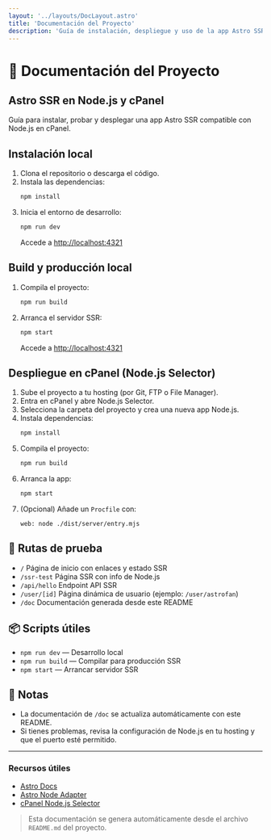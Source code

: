 ```yaml
---
layout: '../layouts/DocLayout.astro'
title: 'Documentación del Proyecto'
description: 'Guía de instalación, despliegue y uso de la app Astro SSR en Node.js/cPanel.'
---
```


# 📄 Documentación del Proyecto

## Astro SSR en Node.js y cPanel

Guía para instalar, probar y desplegar una app Astro SSR compatible con Node.js en cPanel.

## Instalación local

1. Clona el repositorio o descarga el código.
2. Instala las dependencias:
   ```sh
   npm install
   ```
3. Inicia el entorno de desarrollo:
   ```sh
   npm run dev
   ```
   Accede a [http://localhost:4321](http://localhost:4321)

## Build y producción local

1. Compila el proyecto:
   ```sh
   npm run build
   ```
2. Arranca el servidor SSR:
   ```sh
   npm start
   ```
   Accede a [http://localhost:4321](http://localhost:4321)

## Despliegue en cPanel (Node.js Selector)

1. Sube el proyecto a tu hosting (por Git, FTP o File Manager).
2. Entra en cPanel y abre Node.js Selector.
3. Selecciona la carpeta del proyecto y crea una nueva app Node.js.
4. Instala dependencias:
   ```sh
   npm install
   ```
5. Compila el proyecto:
   ```sh
   npm run build
   ```
6. Arranca la app:
   ```sh
   npm start
   ```
7. (Opcional) Añade un `Procfile` con:
   ```
   web: node ./dist/server/entry.mjs
   ```

## 📄 Rutas de prueba

- `/` Página de inicio con enlaces y estado SSR
- `/ssr-test` Página SSR con info de Node.js
- `/api/hello` Endpoint API SSR
- `/user/[id]` Página dinámica de usuario (ejemplo: `/user/astrofan`)
- `/doc` Documentación generada desde este README

## 📦 Scripts útiles

- `npm run dev` — Desarrollo local
- `npm run build` — Compilar para producción SSR
- `npm start` — Arrancar servidor SSR

## 📝 Notas

- La documentación de `/doc` se actualiza automáticamente con este README.
- Si tienes problemas, revisa la configuración de Node.js en tu hosting y que el puerto esté permitido.

---

### Recursos útiles
- [Astro Docs](https://docs.astro.build/)
- [Astro Node Adapter](https://docs.astro.build/en/guides/integrations-guide/node/)
- [cPanel Node.js Selector](https://docs.cpanel.net/knowledge-base/web-services/how-to-install-a-node.js-application/)

> Esta documentación se genera automáticamente desde el archivo `README.md` del proyecto.